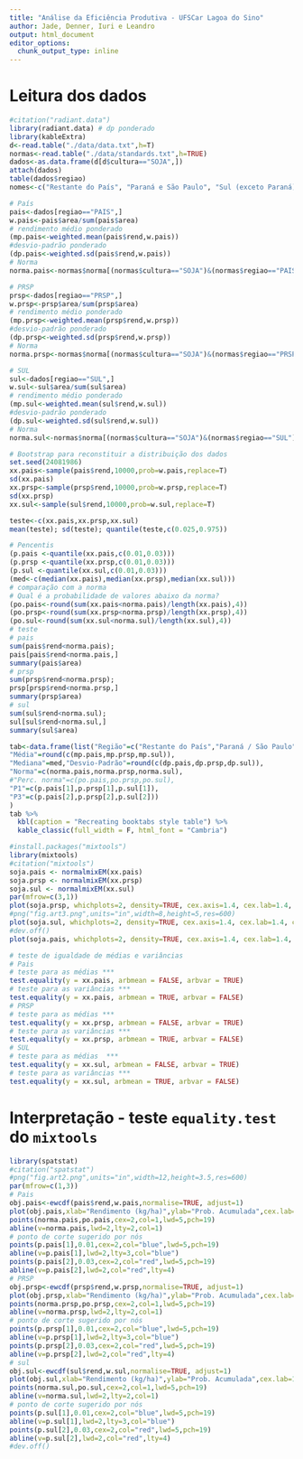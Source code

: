 ```yaml
---
title: "Análise da Eficiência Produtiva - UFSCar Lagoa do Sino"
author: Jade, Denner, Iuri e Leandro
output: html_document
editor_options: 
  chunk_output_type: inline
---
```



# Leitura dos dados

```r
#citation("radiant.data")
library(radiant.data) # dp ponderado
library(kableExtra)
d<-read.table("./data/data.txt",h=T)
normas<-read.table("./data/standards.txt",h=TRUE)
dados<-as.data.frame(d[d$cultura=="SOJA",])
attach(dados)
table(dados$regiao)
nomes<-c("Restante do País", "Paraná e São Paulo", "Sul (exceto Paraná)")
```

```r
# País
pais<-dados[regiao=="PAIS",]
w.pais<-pais$area/sum(pais$area)
# rendimento médio ponderado
(mp.pais<-weighted.mean(pais$rend,w.pais))
#desvio-padrão ponderado
(dp.pais<-weighted.sd(pais$rend,w.pais))
# Norma
norma.pais<-normas$norma[(normas$cultura=="SOJA")&(normas$regiao=="PAIS")]

# PRSP
prsp<-dados[regiao=="PRSP",]
w.prsp<-prsp$area/sum(prsp$area)
# rendimento médio ponderado
(mp.prsp<-weighted.mean(prsp$rend,w.prsp))
#desvio-padrão ponderado
(dp.prsp<-weighted.sd(prsp$rend,w.prsp))
# Norma
norma.prsp<-normas$norma[(normas$cultura=="SOJA")&(normas$regiao=="PRSP")]

# SUL
sul<-dados[regiao=="SUL",]
w.sul<-sul$area/sum(sul$area)
# rendimento médio ponderado
(mp.sul<-weighted.mean(sul$rend,w.sul))
#desvio-padrão ponderado
(dp.sul<-weighted.sd(sul$rend,w.sul))
# Norma
norma.sul<-normas$norma[(normas$cultura=="SOJA")&(normas$regiao=="SUL")]

# Bootstrap para reconstituir a distribuição dos dados
set.seed(24081986)
xx.pais<-sample(pais$rend,10000,prob=w.pais,replace=T)
sd(xx.pais)
xx.prsp<-sample(prsp$rend,10000,prob=w.prsp,replace=T)
sd(xx.prsp)
xx.sul<-sample(sul$rend,10000,prob=w.sul,replace=T)

teste<-c(xx.pais,xx.prsp,xx.sul)
mean(teste); sd(teste); quantile(teste,c(0.025,0.975))

# Pencentis
(p.pais <-quantile(xx.pais,c(0.01,0.03)))
(p.prsp <-quantile(xx.prsp,c(0.01,0.03)))  
(p.sul <-quantile(xx.sul,c(0.01,0.03)))
(med<-c(median(xx.pais),median(xx.prsp),median(xx.sul)))
# comparação com a norma
# Qual é a probabilidade de valores abaixo da norma? 
(po.pais<-round(sum(xx.pais<norma.pais)/length(xx.pais),4))
(po.prsp<-round(sum(xx.prsp<norma.prsp)/length(xx.prsp),4))
(po.sul<-round(sum(xx.sul<norma.sul)/length(xx.sul),4))
# teste
# pais
sum(pais$rend<norma.pais); 
pais[pais$rend<norma.pais,]
summary(pais$area)
# prsp
sum(prsp$rend<norma.prsp); 
prsp[prsp$rend<norma.prsp,]
summary(prsp$area)
# sul
sum(sul$rend<norma.sul); 
sul[sul$rend<norma.sul,]
summary(sul$area)
```

```r
tab<-data.frame(list("Região"=c("Restante do País","Paraná / São Paulo","Sul exceto Paraná"),
"Média"=round(c(mp.pais,mp.prsp,mp.sul)),
"Mediana"=med,"Desvio-Padrão"=round(c(dp.pais,dp.prsp,dp.sul)),
"Norma"=c(norma.pais,norma.prsp,norma.sul),
#"Perc. norma"=c(po.pais,po.prsp,po.sul),
"P1"=c(p.pais[1],p.prsp[1],p.sul[1]),
"P3"=c(p.pais[2],p.prsp[2],p.sul[2]))
)
tab %>%
  kbl(caption = "Recreating booktabs style table") %>%
  kable_classic(full_width = F, html_font = "Cambria")
```


```r
#install.packages("mixtools")
library(mixtools)
#citation("mixtools")
soja.pais <- normalmixEM(xx.pais)
soja.prsp <- normalmixEM(xx.prsp)
soja.sul <- normalmixEM(xx.sul)
par(mfrow=c(3,1))
plot(soja.prsp, whichplots=2, density=TRUE, cex.axis=1.4, cex.lab=1.4, cex.main=1.8,main2="Paraná / São Paulo", xlab2="Rendimento (kg/ha)")
#png("fig.art3.png",units="in",width=8,height=5,res=600)
plot(soja.sul, whichplots=2, density=TRUE, cex.axis=1.4, cex.lab=1.4, cex.main=1.8,main2="Sul (exceto Paraná)", xlab2="Rendimento (kg/ha)")
#dev.off()
plot(soja.pais, whichplots=2, density=TRUE, cex.axis=1.4, cex.lab=1.4, cex.main=1.8,main2="Restante do País", xlab2="Rendimento (kg/ha)")
```

```r
# teste de igualdade de médias e variâncias
# Pais
# teste para as médias ***
test.equality(y = xx.pais, arbmean = FALSE, arbvar = TRUE)
# teste para as variâncias ***
test.equality(y = xx.pais, arbmean = TRUE, arbvar = FALSE)
# PRSP
# teste para as médias ***
test.equality(y = xx.prsp, arbmean = FALSE, arbvar = TRUE)
# teste para as variâncias *** 
test.equality(y = xx.prsp, arbmean = TRUE, arbvar = FALSE)
# SUL
# teste para as médias  ***
test.equality(y = xx.sul, arbmean = FALSE, arbvar = TRUE)
# teste para as variâncias ***
test.equality(y = xx.sul, arbmean = TRUE, arbvar = FALSE)
```

# Interpretação - teste `equality.test` do `mixtools` 

```r
library(spatstat)
#citation("spatstat")
#png("fig.art2.png",units="in",width=12,height=3.5,res=600)
par(mfrow=c(1,3))
# Pais
obj.pais<-ewcdf(pais$rend,w.pais,normalise=TRUE, adjust=1)
plot(obj.pais,xlab="Rendimento (kg/ha)",ylab="Prob. Acumulada",cex.lab=1.5,main="Restante do País",xlim=c(0,7000))
points(norma.pais,po.pais,cex=2,col=1,lwd=5,pch=19)
abline(v=norma.pais,lwd=2,lty=2,col=1)
# ponto de corte sugerido por nós
points(p.pais[1],0.01,cex=2,col="blue",lwd=5,pch=19)
abline(v=p.pais[1],lwd=2,lty=3,col="blue")
points(p.pais[2],0.03,cex=2,col="red",lwd=5,pch=19)
abline(v=p.pais[2],lwd=2,col="red",lty=4)
# PRSP
obj.prsp<-ewcdf(prsp$rend,w.prsp,normalise=TRUE, adjust=1)
plot(obj.prsp,xlab="Rendimento (kg/ha)",ylab="Prob. Acumulada",cex.lab=1.5,main="Paraná / São Paulo",xlim=c(0,7000))
points(norma.prsp,po.prsp,cex=2,col=1,lwd=5,pch=19)
abline(v=norma.prsp,lwd=2,lty=2,col=1)
# ponto de corte sugerido por nós
points(p.prsp[1],0.01,cex=2,col="blue",lwd=5,pch=19)
abline(v=p.prsp[1],lwd=2,lty=3,col="blue")
points(p.prsp[2],0.03,cex=2,col="red",lwd=5,pch=19)
abline(v=p.prsp[2],lwd=2,col="red",lty=4)
# sul
obj.sul<-ewcdf(sul$rend,w.sul,normalise=TRUE, adjust=1)
plot(obj.sul,xlab="Rendimento (kg/ha)",ylab="Prob. Acumulada",cex.lab=1.5,main="Sul (exceto Paraná)",xlim=c(0,7000))
points(norma.sul,po.sul,cex=2,col=1,lwd=5,pch=19)
abline(v=norma.sul,lwd=2,lty=2,col=1)
# ponto de corte sugerido por nós
points(p.sul[1],0.01,cex=2,col="blue",lwd=5,pch=19)
abline(v=p.sul[1],lwd=2,lty=3,col="blue")
points(p.sul[2],0.03,cex=2,col="red",lwd=5,pch=19)
abline(v=p.sul[2],lwd=2,col="red",lty=4)
#dev.off()
```


